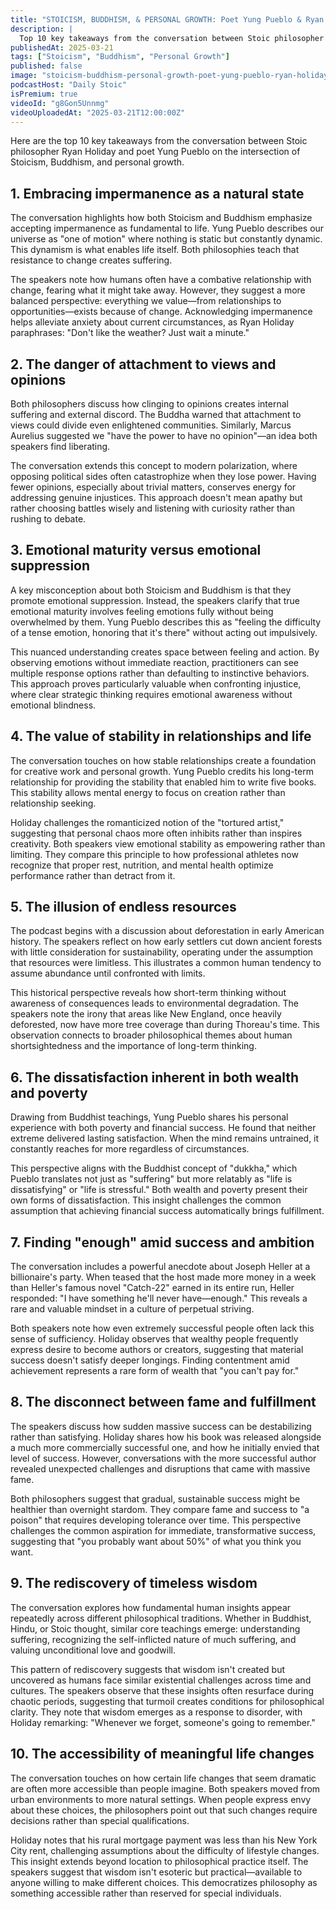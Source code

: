 ```yaml
---
title: "STOICISM, BUDDHISM, & PERSONAL GROWTH: Poet Yung Pueblo & Ryan Holiday"
description: |
  Top 10 key takeaways from the conversation between Stoic philosopher Ryan Holiday and poet Yung Pueblo on the intersection of Stoicism, Buddhism, and personal growth.
publishedAt: 2025-03-21
tags: ["Stoicism", "Buddhism", "Personal Growth"]
published: false
image: "stoicism-buddhism-personal-growth-poet-yung-pueblo-ryan-holiday.jpg"
podcastHost: "Daily Stoic"
isPremium: true
videoId: "g8Gon5Unnmg"
videoUploadedAt: "2025-03-21T12:00:00Z"
---
```



<PodcastSummaryPageLayout frontmatter={frontmatter}>
Here are the top 10 key takeaways from the conversation between Stoic philosopher Ryan Holiday and poet Yung Pueblo on the intersection of Stoicism, Buddhism, and personal growth.

## 1. Embracing impermanence as a natural state

The conversation highlights how both Stoicism and Buddhism emphasize accepting impermanence as fundamental to life. Yung Pueblo describes our universe as "one of motion" where nothing is static but constantly dynamic. This dynamism is what enables life itself. Both philosophies teach that resistance to change creates suffering.

The speakers note how humans often have a combative relationship with change, fearing what it might take away. However, they suggest a more balanced perspective: everything we value—from relationships to opportunities—exists because of change. Acknowledging impermanence helps alleviate anxiety about current circumstances, as Ryan Holiday paraphrases: "Don't like the weather? Just wait a minute."

## 2. The danger of attachment to views and opinions

Both philosophers discuss how clinging to opinions creates internal suffering and external discord. The Buddha warned that attachment to views could divide even enlightened communities. Similarly, Marcus Aurelius suggested we "have the power to have no opinion"—an idea both speakers find liberating.

The conversation extends this concept to modern polarization, where opposing political sides often catastrophize when they lose power. Having fewer opinions, especially about trivial matters, conserves energy for addressing genuine injustices. This approach doesn't mean apathy but rather choosing battles wisely and listening with curiosity rather than rushing to debate.

## 3. Emotional maturity versus emotional suppression

A key misconception about both Stoicism and Buddhism is that they promote emotional suppression. Instead, the speakers clarify that true emotional maturity involves feeling emotions fully without being overwhelmed by them. Yung Pueblo describes this as "feeling the difficulty of a tense emotion, honoring that it's there" without acting out impulsively.

This nuanced understanding creates space between feeling and action. By observing emotions without immediate reaction, practitioners can see multiple response options rather than defaulting to instinctive behaviors. This approach proves particularly valuable when confronting injustice, where clear strategic thinking requires emotional awareness without emotional blindness.

## 4. The value of stability in relationships and life

The conversation touches on how stable relationships create a foundation for creative work and personal growth. Yung Pueblo credits his long-term relationship for providing the stability that enabled him to write five books. This stability allows mental energy to focus on creation rather than relationship seeking.

Holiday challenges the romanticized notion of the "tortured artist," suggesting that personal chaos more often inhibits rather than inspires creativity. Both speakers view emotional stability as empowering rather than limiting. They compare this principle to how professional athletes now recognize that proper rest, nutrition, and mental health optimize performance rather than detract from it.

## 5. The illusion of endless resources

The podcast begins with a discussion about deforestation in early American history. The speakers reflect on how early settlers cut down ancient forests with little consideration for sustainability, operating under the assumption that resources were limitless. This illustrates a common human tendency to assume abundance until confronted with limits.

This historical perspective reveals how short-term thinking without awareness of consequences leads to environmental degradation. The speakers note the irony that areas like New England, once heavily deforested, now have more tree coverage than during Thoreau's time. This observation connects to broader philosophical themes about human shortsightedness and the importance of long-term thinking.

## 6. The dissatisfaction inherent in both wealth and poverty

Drawing from Buddhist teachings, Yung Pueblo shares his personal experience with both poverty and financial success. He found that neither extreme delivered lasting satisfaction. When the mind remains untrained, it constantly reaches for more regardless of circumstances.

This perspective aligns with the Buddhist concept of "dukkha," which Pueblo translates not just as "suffering" but more relatably as "life is dissatisfying" or "life is stressful." Both wealth and poverty present their own forms of dissatisfaction. This insight challenges the common assumption that achieving financial success automatically brings fulfillment.

## 7. Finding "enough" amid success and ambition

The conversation includes a powerful anecdote about Joseph Heller at a billionaire's party. When teased that the host made more money in a week than Heller's famous novel "Catch-22" earned in its entire run, Heller responded: "I have something he'll never have—enough." This reveals a rare and valuable mindset in a culture of perpetual striving.

Both speakers note how even extremely successful people often lack this sense of sufficiency. Holiday observes that wealthy people frequently express desire to become authors or creators, suggesting that material success doesn't satisfy deeper longings. Finding contentment amid achievement represents a rare form of wealth that "you can't pay for."

## 8. The disconnect between fame and fulfillment

The speakers discuss how sudden massive success can be destabilizing rather than satisfying. Holiday shares how his book was released alongside a much more commercially successful one, and how he initially envied that level of success. However, conversations with the more successful author revealed unexpected challenges and disruptions that came with massive fame.

Both philosophers suggest that gradual, sustainable success might be healthier than overnight stardom. They compare fame and success to "a poison" that requires developing tolerance over time. This perspective challenges the common aspiration for immediate, transformative success, suggesting that "you probably want about 50%" of what you think you want.

## 9. The rediscovery of timeless wisdom

The conversation explores how fundamental human insights appear repeatedly across different philosophical traditions. Whether in Buddhist, Hindu, or Stoic thought, similar core teachings emerge: understanding suffering, recognizing the self-inflicted nature of much suffering, and valuing unconditional love and goodwill.

This pattern of rediscovery suggests that wisdom isn't created but uncovered as humans face similar existential challenges across time and cultures. The speakers observe that these insights often resurface during chaotic periods, suggesting that turmoil creates conditions for philosophical clarity. They note that wisdom emerges as a response to disorder, with Holiday remarking: "Whenever we forget, someone's going to remember."

## 10. The accessibility of meaningful life changes

The conversation touches on how certain life changes that seem dramatic are often more accessible than people imagine. Both speakers moved from urban environments to more natural settings. When people express envy about these choices, the philosophers point out that such changes require decisions rather than special qualifications.

Holiday notes that his rural mortgage payment was less than his New York City rent, challenging assumptions about the difficulty of lifestyle changes. This insight extends beyond location to philosophical practice itself. The speakers suggest that wisdom isn't esoteric but practical—available to anyone willing to make different choices. This democratizes philosophy as something accessible rather than reserved for special individuals.

</PodcastSummaryPageLayout>
